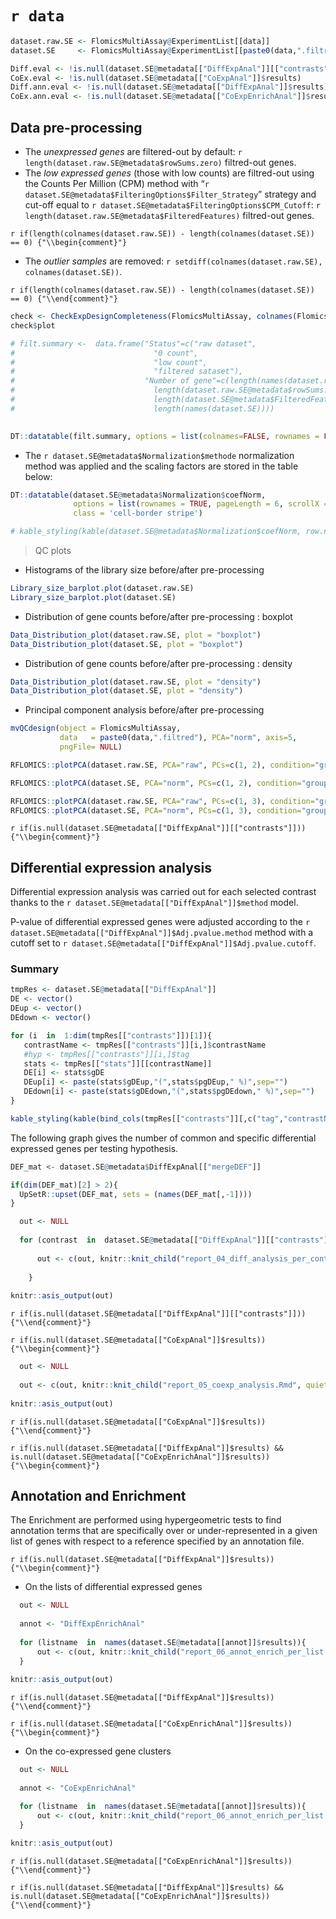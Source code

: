 # `r data` 

```r

dataset.raw.SE <- FlomicsMultiAssay@ExperimentList[[data]]
dataset.SE     <- FlomicsMultiAssay@ExperimentList[[paste0(data,".filtred")]]

Diff.eval <- !is.null(dataset.SE@metadata[["DiffExpAnal"]][["contrasts"]])
CoEx.eval <- !is.null(dataset.SE@metadata[["CoExpAnal"]]$results)
Diff.ann.eval <- !is.null(dataset.SE@metadata[["DiffExpAnal"]]$results)
CoEx.ann.eval <- !is.null(dataset.SE@metadata[["CoExpEnrichAnal"]]$results)

```

## Data pre-processing

* The *unexpressed genes* are filtered-out by default: `r length(dataset.raw.SE@metadata$rowSums.zero)` filtred-out genes.
* The *low expressed genes* (those with low counts) are filtred-out using the Counts Per Million (CPM) method with "`r dataset.SE@metadata$FilteringOptions$Filter_Strategy`" strategy and cut-off equal to `r dataset.SE@metadata$FilteringOptions$CPM_Cutoff`: `r length(dataset.raw.SE@metadata$FilteredFeatures)` filtred-out genes.

`r if(length(colnames(dataset.raw.SE)) - length(colnames(dataset.SE)) == 0) {"\\begin{comment}"}`

* The *outlier samples* are removed: `r setdiff(colnames(dataset.raw.SE), colnames(dataset.SE))`.

`r if(length(colnames(dataset.raw.SE)) - length(colnames(dataset.SE)) == 0) {"\\end{comment}"}`


```r

check <- CheckExpDesignCompleteness(FlomicsMultiAssay, colnames(FlomicsMultiAssay[[paste0(data,".filtred")]]))
check$plot

# filt.summary <-  data.frame("Status"=c("raw dataset",
#                               "0 count",
#                               "low count",
#                               "filtered sataset"),
#                             "Number of gene"=c(length(names(dataset.raw.SE)),
#                               length(dataset.raw.SE@metadata$rowSums.zero),
#                               length(dataset.SE@metadata$FilteredFeatures),
#                               length(names(dataset.SE))))
           
```

```r
DT::datatable(filt.summary, options = list(colnames=FALSE, rownames = FALSE, pageLength = 10, scrollX = T, dom = 'tip'),class = 'cell-border stripe')
```

* The `r dataset.SE@metadata$Normalization$methode` normalization method 
was applied and the scaling factors are stored in the table below:

```r

DT::datatable(dataset.SE@metadata$Normalization$coefNorm, 
              options = list(rownames = TRUE, pageLength = 6, scrollX = T, dom = 'tip'),
              class = 'cell-border stripe')

# kable_styling(kable(dataset.SE@metadata$Normalization$coefNorm, row.names=FALSE, caption=NULL, format="html"), font_size=12,full_width = F, position = "left")

```

> QC plots

* Histograms of the library size before/after pre-processing

```r
Library_size_barplot.plot(dataset.raw.SE)
Library_size_barplot.plot(dataset.SE)
```

* Distribution of gene counts before/after pre-processing : boxplot

```r
Data_Distribution_plot(dataset.raw.SE, plot = "boxplot")
Data_Distribution_plot(dataset.SE, plot = "boxplot")
```

* Distribution of gene counts before/after pre-processing : density

```r
Data_Distribution_plot(dataset.raw.SE, plot = "density")
Data_Distribution_plot(dataset.SE, plot = "density")
```

* Principal component analysis before/after pre-processing

```r

mvQCdesign(object = FlomicsMultiAssay,
           data   = paste0(data,".filtred"), PCA="norm", axis=5, 
           pngFile= NULL) 
```

```r

RFLOMICS::plotPCA(dataset.raw.SE, PCA="raw", PCs=c(1, 2), condition="groups")

RFLOMICS::plotPCA(dataset.SE, PCA="norm", PCs=c(1, 2), condition="groups")
```

```r

RFLOMICS::plotPCA(dataset.raw.SE, PCA="raw", PCs=c(1, 3), condition="groups")
RFLOMICS::plotPCA(dataset.SE, PCA="norm", PCs=c(1, 3), condition="groups")
```

`r if(is.null(dataset.SE@metadata[["DiffExpAnal"]][["contrasts"]])) {"\\begin{comment}"}`

## Differential expression analysis

Differential expression analysis was carried out for each selected contrast thanks to the `r dataset.SE@metadata[["DiffExpAnal"]]$method` model. 

P-value of differential expressed genes were adjusted according to the `r dataset.SE@metadata[["DiffExpAnal"]]$Adj.pvalue.method` method
with a cutoff set to `r dataset.SE@metadata[["DiffExpAnal"]]$Adj.pvalue.cutoff`.

### Summary

```r

tmpRes <- dataset.SE@metadata[["DiffExpAnal"]]
DE <- vector()
DEup <- vector()
DEdown <- vector()

for (i  in  1:dim(tmpRes[["contrasts"]])[1]){
   contrastName <- tmpRes[["contrasts"]][i,]$contrastName
   #hyp <- tmpRes[["contrasts"]][i,]$tag
   stats <- tmpRes[["stats"]][[contrastName]]
   DE[i] <- stats$gDE
   DEup[i] <- paste(stats$gDEup,"(",stats$pgDEup," %)",sep="")
   DEdown[i] <- paste(stats$gDEdown,"(",stats$pgDEdown," %)",sep="")
}

```


```r
kable_styling(kable(bind_cols(tmpRes[["contrasts"]][,c("tag","contrastName")], data.frame("Nb DE"=DE,"Nb DEup"=DEup,"Nb DEdown"=DEdown)), row.names=FALSE, caption=NULL, format="html"), font_size=12)

```


The following graph gives the number of common and specific differential expressed genes per testing hypothesis.



```r
DEF_mat <- dataset.SE@metadata$DiffExpAnal[["mergeDEF"]]

if(dim(DEF_mat)[2] > 2){
  UpSetR::upset(DEF_mat, sets = (names(DEF_mat[,-1]))) 
}
```

<!-- ### Results per contrast -->

```r

  out <- NULL
  
  for (contrast  in  dataset.SE@metadata[["DiffExpAnal"]][["contrasts"]]$contrastName) {
    
      out <- c(out, knitr::knit_child("report_04_diff_analysis_per_contrast.Rmd", quiet=TRUE))  
      
    }
    
knitr::asis_output(out)
```

`r if(is.null(dataset.SE@metadata[["DiffExpAnal"]][["contrasts"]])) {"\\end{comment}"}`


`r if(is.null(dataset.SE@metadata[["CoExpAnal"]]$results))  {"\\begin{comment}"}`

```r

  out <- NULL
 
  out <- c(out, knitr::knit_child("report_05_coexp_analysis.Rmd", quiet=TRUE))  
    
knitr::asis_output(out)

```

`r if(is.null(dataset.SE@metadata[["CoExpAnal"]]$results)) {"\\end{comment}"}`

`r if(is.null(dataset.SE@metadata[["DiffExpAnal"]]$results) && is.null(dataset.SE@metadata[["CoExpEnrichAnal"]]$results)) {"\\begin{comment}"}`

## Annotation and Enrichment

The Enrichment are performed using hypergeometric tests to find annotation terms that are specifically over or under-represented in a given list of genes with respect to a reference specified by an annotation file.

`r if(is.null(dataset.SE@metadata[["DiffExpAnal"]]$results)) {"\\begin{comment}"}`

* On the lists of differential expressed genes

```r

  out <- NULL
  
  annot <- "DiffExpEnrichAnal"
  
  for (listname  in  names(dataset.SE@metadata[[annot]]$results)){
      out <- c(out, knitr::knit_child("report_06_annot_enrich_per_list.Rmd", quiet=TRUE))
  }
    
knitr::asis_output(out)

```

`r if(is.null(dataset.SE@metadata[["DiffExpAnal"]]$results)) {"\\end{comment}"}`

`r if(is.null(dataset.SE@metadata[["CoExpEnrichAnal"]]$results)) {"\\begin{comment}"}`


* On the co-expressed gene clusters

```r

  out <- NULL
  
  annot <- "CoExpEnrichAnal"

  for (listname  in  names(dataset.SE@metadata[[annot]]$results)){
      out <- c(out, knitr::knit_child("report_06_annot_enrich_per_list.Rmd", quiet=TRUE))
  }
    
knitr::asis_output(out)

```

`r if(is.null(dataset.SE@metadata[["CoExpEnrichAnal"]]$results)) {"\\end{comment}"}`


`r if(is.null(dataset.SE@metadata[["DiffExpAnal"]]$results) && is.null(dataset.SE@metadata[["CoExpEnrichAnal"]]$results))  {"\\end{comment}"}`

